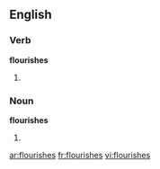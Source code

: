 ==English==

===Verb===
'''flourishes'''

# {{third-person singular of|flourish}}

===Noun===
'''flourishes'''

# {{plural of|flourish}}

[[ar:flourishes]]
[[fr:flourishes]]
[[vi:flourishes]]